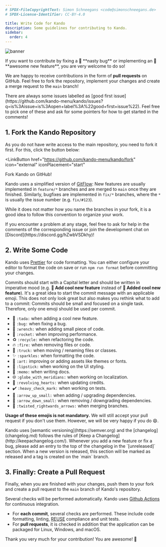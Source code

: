 ```yaml
---
# SPDX-FileCopyrightText: Simon Schneegans <code@simonschneegans.de>
# SPDX-License-Identifier: CC-BY-4.0

title: Write Code for Kando
description: Some guidelines for contributing to Kando.
sidebar:
  order: 4
---
```



![banner](../../../assets/banner05.png)

<Intro>
If you want to contribute by fixing a 🐛 **nasty bug** or implementing an 🎉 **awesome new feature**, you are very welcome to do so!
</Intro>

We are happy to receive contributions in the form of **pull requests** on GitHub.
Feel free to fork the repository, implement your changes and create a merge request to the `main` branch!

<CustomAside type="note" title="Not Sure Where to Start?">
There are always some issues labelled as [good first issue](https://github.com/kando-menu/kando/issues?q=is%3Aissue+is%3Aopen+label%3A%22good+first+issue%22). Feel free to pick one of these and ask for some pointers for how to get started in the comments!
</CustomAside>

## 1. Fork the Kando Repository

As you do not have write access to the main repository, you need to fork it first.
For this, click the button below:

<LinkButton
  href="https://github.com/kando-menu/kando/fork"
  icon="external"
  iconPlacement="start"
>
  Fork Kando on GitHub!
</LinkButton>

Kando uses a simplified version of [GitFlow](https://nvie.com/posts/a-successful-git-branching-model/):
New features are usually implemented in `feature/*` branches and are merged to `main` once they are finished.
Similarly, bugfixes are implemented in `fix/*` branches, where the `*` is usually the issue number (e.g. `fix/#123`).

While it does not matter how you name the branches in your fork, it is a good idea to follow this convention to organize your work.

<CustomAside type="tip" title="Need Help?">
If you encounter a problem at any stage, feel free to ask for help in the comments of the corresponding issue or join the development chat on [Discord](https://discord.gg/hZwbVSDkhy)!
</CustomAside>

## 2. Write Some Code

Kando uses [Prettier](https://prettier.io/) for code formatting.
You can either configure your editor to format the code on save or run `npm run format` before committing your changes.

Commits should start with a Capital letter and should be written in imperative mood (e.g. **:tada: Add cool new feature** instead of **:tada: Added cool new feature**).
It's a great idea to start the commit message with an applicable emoji.
This does not only look great but also makes you rethink what to add to a commit:
Commits should be small and focused on a single task.
Therefore, only one emoji should be used per commit.

- 🎉 `:tada:` when adding a cool new feature.
- 🐛 `:bug:` when fixing a bug.
- 🔧 `:wrench:` when adding small piece of code.
- 🚀 `:rocket:` when improving performance.
- ♻️ `:recycle:` when refactoring the code.
- 🔥 `:fire:` when removing files or code.
- 🚚 `:truck:` when moving / renaming files or classes.
- ✨ `:sparkles:` when formatting the code.
- 🎨 `:art:` improving or adding assets like themes or fonts.
- 💄 `:lipstick:` when working on the UI styling.
- 📝 `:memo:` when writing docs.
- 🌐 `:globe_with_meridians:` when working on localization.
- 💞 `:revolving_hearts:` when updating credits.
- ✔️ `:heavy_check_mark:` when working on tests.
- 🔼 `:arrow_up_small:` when adding / upgrading dependencies.
- 🔽 `:arrow_down_small:` when removing / downgrading dependencies.
- 🔀 `:twisted_rightwards_arrows:` when merging branches.

**Usage of these emojis is not mandatory.**
We will still accept your pull request if you don't use them.
However, we will be very happy if you do :smile:.

<CustomAside type="note" title="Keep a Changelog!">
Kando uses [semantic versioning](https://semver.org) and the [changelog](changelog.md) follows the rules of [Keep a Changelog](http://keepachangelog.com/).
Whenever you add a new feature or fix a bug, please add an entry to the top of the changelog in the `[unreleased]` section.
When a new version is released, this section will be marked as released and a tag is created on the `main` branch.
</CustomAside>

## 3. Finally: Create a Pull Request

Finally, when you are finished with your changes, push them to your fork and create a pull request to the `main` branch of Kando's repository.

Several checks will be performed automatically.
Kando uses [Github Actions](https://github.com/kando-menu/kando/actions) for continuous integration.

- For **each commit**, several checks are performed. These include code formatting, linting, [REUSE](https://reuse.software/) compliance and unit tests.
- For **pull requests**, it is checked in addition that the application can be packaged for Linux, Windows, and macOS.

<CustomAside type="thanks" title="Time to Celebrate!">
Thank you very much for your contribution! You are awesome! 💞
</CustomAside>